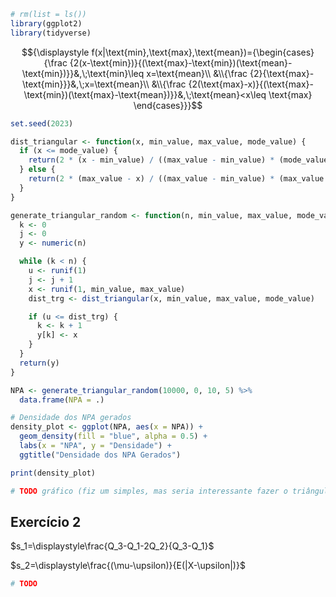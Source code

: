 ```r
# rm(list = ls())
library(ggplot2)
library(tidyverse)
```

$${\displaystyle f(x|\text{min},\text{max},\text{mean})={\begin{cases}
    {\frac {2(x-\text{min})}{(\text{max}-\text{min})(\text{mean}-\text{min})}}&,\;\text{min}\leq x=\text{mean}\\
    &\\{\frac {2}{\text{max}-\text{min}}}&,\;x=\text{mean}\\
    &\\{\frac {2(\text{max}-x)}{(\text{max}-\text{min})(\text{max}-\text{mean})}}&,\;\text{mean}<x\leq \text{max}
\end{cases}}}$$


```r
set.seed(2023)

dist_triangular <- function(x, min_value, max_value, mode_value) {
  if (x <= mode_value) {
    return(2 * (x - min_value) / ((max_value - min_value) * (mode_value - min_value)))
  } else {
    return(2 * (max_value - x) / ((max_value - min_value) * (max_value - mode_value)))
  }
}
```


```r
generate_triangular_random <- function(n, min_value, max_value, mode_value) {
  k <- 0
  j <- 0
  y <- numeric(n)

  while (k < n) {
    u <- runif(1)
    j <- j + 1
    x <- runif(1, min_value, max_value)
    dist_trg <- dist_triangular(x, min_value, max_value, mode_value)

    if (u <= dist_trg) {
      k <- k + 1
      y[k] <- x
    }
  }
  return(y)
}
```

```r
NPA <- generate_triangular_random(10000, 0, 10, 5) %>%
  data.frame(NPA = .)

# Densidade dos NPA gerados
density_plot <- ggplot(NPA, aes(x = NPA)) +
  geom_density(fill = "blue", alpha = 0.5) +
  labs(x = "NPA", y = "Densidade") +
  ggtitle("Densidade dos NPA Gerados")

print(density_plot)

# TODO gráfico (fiz um simples, mas seria interessante fazer o triângulo da distrib.)
```


## Exercício 2

$s_1=\displaystyle\frac{Q_3-Q_1-2Q_2}{Q_3-Q_1}$

$s_2=\displaystyle\frac{(\mu-\upsilon)}{E(|X-\upsilon|)}$


```r
# TODO
```




